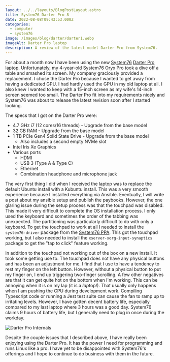 ```yaml
---
layout: ../../layouts/BlogPostLayout.astro
title: System76 Darter Pro 8
date: 2022-08-08T09:43:53.000Z
categories:
  - computer
  - system76
image: /images/blog/darter/darter1.webp
imageAlt: Darter Pro laptop
description: A review of the latest model Darter Pro from System76.
---
```

For about a month now I have been using the new [System76](https://system76.com/)
[Darter Pro](https://system76.com/laptops/darp10/configure) laptop. Unfortunately, my 4-year-old
System76 Oryx Pro took a dive off a table and smashed its screen. My company
graciously provided a replacement. I chose the Darter Pro because I wanted to get
away from having a dedicated GPU. I had hardly used the GPU in my old laptop at all.
I also knew I wanted to keep with a 15-inch screen as my wife's 14-inch screen seemed
too small. The Darter Pro fit into my requirements nicely and System76 was about
to release the latest revision soon after I started looking.

<NewsletterForm />

The specs that I got on the Darter Pro were:

- 4.7 GHz i7 (12 cores/16 threads) - Upgrade from the base model
- 32 GB RAM - Upgrade from the base model
- 1 TB PCIe Gen4 Solid State Drive - Upgrade from the base model
  - Also includes a second empty NVMe slot
- Intel Iris Xe Graphics
- Various ports
  - HDMI
  - USB 3 (Type A & Type C)
  - Ethernet
  - Combination headphone and microphone jack

The very first thing I did when I received the laptop was to replace the default
Ubuntu install with a Kubuntu install. This was a very smooth experience because
I installed everything via Ansible. Eventually, I will write a post about my
ansible setup and publish the paybooks. However, the one glaring issue during
the setup process was that the touchpad was disabled. This made it very difficult
to complete the OS installation process. I only used the keyboard and sometimes the
order of the tabbing was unexpected. The partitioning was particularly difficult
to do with only a keyboard. To get the touchpad to work at all I needed to install
the `system76-driver` package from the [System76 PPA](https://launchpad.net/~system76-dev/+archive/ubuntu/stable).
This got the touchpad working, but I also needed to install the `xserver-xorg-input-synaptics`
package to get the "tap to click" feature working.

<RandomSupport />

In addition to the touchpad not working out of the box on a new install. It took
some getting use to. The touchpad does not have any physical buttons and has been
an adjustment for me. I find that I use to have a tendency to rest my finger on
the left button. However, without a physical button to put my finger on, I end
up triggering two-finger scrolling. A few other negatives are that it can get
quite hot on the bottom when I'm working. This can be annoying when it is on my
lap (it is a *lap*top!). That usually only happens when I am pushing the
CPU during development work. Compiling Typescript code or running a Jest test
suite can cause the fan to ramp up to irritating levels. However, I have gotten
decent battery life, especially compared to my last laptop where 3 hours was a good
day. System76 claims 9 hours of battery life, but I generally need to plug in
once during the workday.

![Darter Pro Internals](/images/blog/darter/darter2.webp)

Despite the couple issues that I described above, I have really been enjoying
using the Darter Pro. It has the power I need for programming and runs Linux
like a pro. I have yet to be disappointed with System76's offerings and I hope
to continue to do business with them in the future.
